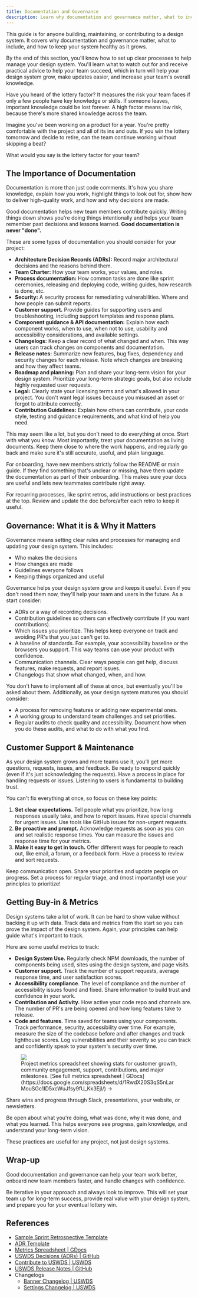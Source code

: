 ```yaml
---
title: Documentation and Governance
description: Learn why documentation and governance matter, what to include, and how to keep your design system healthy as it grows.
---
```



This guide is for anyone building, maintaining, or contributing to a design system. It covers why documentation and governance matter, what to include, and how to keep your system healthy as it grows.

By the end of this section, you'll know how to set up clear processes to help manage your design system. You'll learn what to watch out for and receive practical advice to help your team succeed, which in turn will help your design system grow, make updates easier, and increase your team's overall knowledge.

<Card title="Lottery Factor Check" icon="seti:smarty">
  Have you heard of the lottery factor? It measures the risk your team faces if only a few people have key knowledge or skills. If someone leaves, important knowledge could be lost forever. A high factor means low risk, because there's more shared knowledge across the team.

Imagine you've been working on a product for a year. You're pretty comfortable with the project and all of its ins and outs. If you win the lottery tomorrow and decide to retire, can the team continue working without skipping a beat?

What would you say is the lottery factor for your team?

</Card>

## The Importance of Documentation

Documentation is more than just code comments. It's how you share knowledge, explain how you work, highlight things to look out for, show how to deliver high-quality work, and how and why decisions are made.

Good documentation helps new team members contribute quickly. Writing things down shows you're doing things intentionally and helps your team remember past decisions and lessons learned. **Good documentation is never "done".**

These are some types of documentation you should consider for your project:

- **Architecture Decision Records (ADRs):** Record major architectural decisions and the reasons behind them.
- **Team Charter:** How your team works, your values, and roles.
- **Process documentation:** How common tasks are done like sprint ceremonies, releasing and deploying code, writing guides, how research is done, etc.
- **Security:** A security process for remediating vulnerabilities. Where and how people can submit reports.
- **Customer support.** Provide guides for supporting users and troubleshooting, including support templates and response plans.
- **Component guidance & API documentation:** Explain how each component works, when to use, when not to use, usability and accessibility considerations, and available settings.
- **Changelogs:** Keep a clear record of what changed and when. This way users can track changes on components and documentation.
- **Release notes:** Summarize new features, bug fixes, dependency and security changes for each release. Note which changes are breaking and how they affect teams.
- **Roadmap and planning:** Plan and share your long-term vision for your design system. Prioritize your long-term strategic goals, but also include highly requested user requests.
- **Legal:** Clearly state your licensing terms and what's allowed in your project. You don't want legal issues because you misused an asset or forgot to attribute correctly.
- **Contribution Guidelines:** Explain how others can contribute, your code style, testing and guidance requirements, and what kind of help you need.

This may seem like a lot, but you don't need to do everything at once. Start with what you know. Most importantly, treat your documentation as living documents. Keep them close to where the work happens, and regularly go back and make sure it's still accurate, useful, and plain language.

For onboarding, have new members strictly follow the README or main guide. If they find something that's unclear or missing, have them update the documentation as part of their onboarding. This makes sure your docs are useful and lets new teammates contribute right away.

For recurring processes, like sprint retros, add instructions or best practices at the top. Review and update the doc before/after each retro to keep it useful.

## Governance: What it is & Why it Matters

Governance means setting clear rules and processes for managing and updating your design system. This includes:

- Who makes the decisions
- How changes are made
- Guidelines everyone follows
- Keeping things organized and useful

Governance helps your design system grow and keeps it useful. Even if you don't need them now, they'll help your team and users in the future. As a start consider:

- ADRs or a way of recording decisions.
- Contribution guidelines so others can effectively contribute (if you want contributions).
- Which issues you prioritize. This helps keep everyone on track and avoiding PR's that you just can't get to.
- A baseline of standards. For example, your accessibility baseline or the browsers you support. This way teams can use your product with confidence.
- Communication channels. Clear ways people can get help, discuss features, make requests, and report issues.
- Changelogs that show what changed, when, and how.

You don't have to implement all of these at once, but eventually you'll be asked about them. Additionally, as your design system matures you should consider:

- A process for removing features or adding new experimental ones.
- A working group to understand team challenges and set priorities.
- Regular audits to check quality and accessibility. Document how when you do these audits, and what to do with what you find.

## Customer Support & Maintenance

As your design system grows and more teams use it, you'll get more questions, requests, issues, and feedback. Be ready to respond quickly (even if it's just acknowledging the requests). Have a process in place for handling requests or issues. Listening to users is fundamental to building trust.

You can't fix everything at once, so focus on these key points:

1. **Set clear expectations.** Tell people what you prioritize, how long responses usually take, and how to report issues. Have special channels for urgent issues. Use tools like GitHub issues for non-urgent requests.
1. **Be proactive and prompt.** Acknowledge requests as soon as you can and set realistic response times. You can measure the issues and response time for your metrics.
1. **Make it easy to get in touch.** Offer different ways for people to reach out, like email, a forum, or a feedback form. Have a process to review and sort requests.

Keep communication open. Share your priorities and update people on progress. Set a process for regular triage, and (most importantly) use your principles to prioritize!

## Getting Buy-in & Metrics

Design systems take a lot of work. It can be hard to show value without backing it up with data. Track data and metrics from the start so you can prove the impact of the design system. Again, your principles can help guide what's important to track.

Here are some useful metrics to track:

- **Design System Use.** Regularly check NPM downloads, the number of components being used, sites using the design system, and page visits.
- **Customer support.** Track the number of support requests, average response time, and user satisfaction scores.
- **Accessibility compliance**. The level of compliance and the number of accessibility issues found and fixed. Share information to build trust and confidence in your work.
- **Contribution and Activity.** How active your code repo and channels are. The number of PR's are being opened and how long features take to release.
- **Code and features.** Time saved for teams using your components. Track performance, security, accessibility over time. For example, measure the size of the codebase before and after changes and track lighthouse scores. Log vulnerabilities and their severity so you can track and confidently speak to your system's security over time.

<figure>
  <img src={metricsScreenshot.src} aria-describedby="metrics-screenshot" />
  <figcaption id="metrics-screenshot">
    Project metrics spreadsheet showing stats for customer growth, community
    engagement, support, contributions, and major milestones. [See full metrics
    spreadsheet |
    GDocs](https://docs.google.com/spreadsheets/d/1RwdX20S3qS5nLarMouSGc1ID5xcWuJfsy9fU_Kk3EjI/)
    →
  </figcaption>
</figure>

Share wins and progress through Slack, presentations, your website, or newsletters.

Be open about what you're doing, what was done, why it was done, and what you learned. This helps everyone see progress, gain knowledge, and understand your long-term vision.

These practices are useful for any project, not just design systems.

## Wrap-up

Good documentation and governance can help your team work better, onboard new team members faster, and handle changes with confidence.

Be iterative in your approach and always look to improve. This will set your team up for long-term success, provide real value with your design system, and prepare you for your eventual lottery win.

## References

- [Sample Sprint Retrospective Template](/templates/sprint-retrospective)
- [ADR Template](/templates/adr)
- [Metrics Spreadsheet | GDocs](https://docs.google.com/spreadsheets/d/1RwdX20S3qS5nLarMouSGc1ID5xcWuJfsy9fU_Kk3EjI/)
- [USWDS Decisions (ADRs) | GitHub](https://github.com/uswds/uswds-proposals/tree/main/decisions)
- [Contribute to USWDS | USWDS](https://designsystem.digital.gov/about/contribute/)
- [USWDS Release Notes | GitHub](https://github.com/uswds/uswds/releases)
- Changelogs
  - [Banner Changelog | USWDS](https://designsystem.digital.gov/components/banner/#latest-updates)
  - [Settings Changelog | USWDS](https://designsystem.digital.gov/documentation/settings/#latest-updates)
